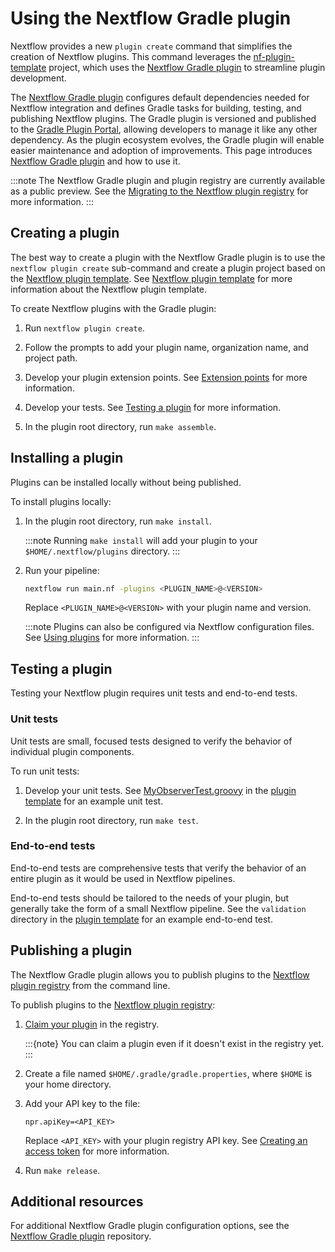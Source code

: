 
# Using the Nextflow Gradle plugin

Nextflow provides a new `plugin create` command that simplifies the creation of Nextflow plugins. This command leverages the [nf-plugin-template](https://github.com/nextflow-io/nf-plugin-template) project, which uses the [Nextflow Gradle plugin](https://github.com/nextflow-io/nextflow-plugin-gradle) to streamline plugin development.

The [Nextflow Gradle plugin](https://github.com/nextflow-io/nextflow-plugin-gradle) configures default dependencies needed for Nextflow integration and defines Gradle tasks for building, testing, and publishing Nextflow plugins. The Gradle plugin is versioned and published to the [Gradle Plugin Portal](https://plugins.gradle.org/), allowing developers to manage it like any other dependency. As the plugin ecosystem evolves, the Gradle plugin will enable easier maintenance and adoption of improvements. This page introduces [Nextflow Gradle plugin](https://github.com/nextflow-io/nextflow-plugin-gradle) and how to use it.

:::note
The Nextflow Gradle plugin and plugin registry are currently available as a public preview. See the [Migrating to the Nextflow plugin registry][plugin-page-migrate] for more information.
:::

## Creating a plugin

<AddedInVersion version="25.04.0" />

The best way to create a plugin with the Nextflow Gradle plugin is to use the `nextflow plugin create` sub-command and create a plugin project based on the [Nextflow plugin template](https://github.com/nextflow-io/nf-plugin-template/). See [Nextflow plugin template][dev-plugins-template] for more information about the Nextflow plugin template.

To create Nextflow plugins with the Gradle plugin:

1. Run `nextflow plugin create`.

2. Follow the prompts to add your plugin name, organization name, and project path.

3. Develop your plugin extension points. See [Extension points][dev-plugins-extension-points] for more information.

4. Develop your tests. See [Testing a plugin][gradle-plugin-test] for more information.

5. In the plugin root directory, run `make assemble`.

## Installing a plugin

Plugins can be installed locally without being published.

To install plugins locally:

1. In the plugin root directory, run `make install`.

    :::note
    Running `make install` will add your plugin to your `$HOME/.nextflow/plugins` directory.
    :::

2. Run your pipeline:

    ```bash
    nextflow run main.nf -plugins <PLUGIN_NAME>@<VERSION>
    ```

    Replace `<PLUGIN_NAME>@<VERSION>` with your plugin name and version.

    :::note
    Plugins can also be configured via Nextflow configuration files. See [Using plugins][using-plugins-page] for more information.
    :::

## Testing a plugin

Testing your Nextflow plugin requires unit tests and end-to-end tests.

<h3>Unit tests</h3>

Unit tests are small, focused tests designed to verify the behavior of individual plugin components.

To run unit tests:

1. Develop your unit tests. See [MyObserverTest.groovy](https://github.com/nextflow-io/nf-plugin-template/blob/main/src/test/groovy/acme/plugin/MyObserverTest.groovy) in the [plugin template](https://github.com/nextflow-io/nf-plugin-template) for an example unit test.

2. In the plugin root directory, run `make test`.

<h3>End-to-end tests</h3>

End-to-end tests are comprehensive tests that verify the behavior of an entire plugin as it would be used in Nextflow pipelines.

End-to-end tests should be tailored to the needs of your plugin, but generally take the form of a small Nextflow pipeline. See the `validation` directory in the [plugin template](https://github.com/nextflow-io/nf-plugin-template) for an example end-to-end test.

## Publishing a plugin

The Nextflow Gradle plugin allows you to publish plugins to the [Nextflow plugin registry](https://registry.nextflow.io/) from the command line.

To publish plugins to the [Nextflow plugin registry](https://registry.nextflow.io/):

1. [Claim your plugin][plugin-registry-claim] in the registry.

    :::{note}
    You can claim a plugin even if it doesn't exist in the registry yet.
    :::

2. Create a file named `$HOME/.gradle/gradle.properties`, where `$HOME` is your home directory.

3. Add your API key to the file:

    ```
    npr.apiKey=<API_KEY>
    ```

    Replace `<API_KEY>` with your plugin registry API key. See [Creating an access token][plugin-registry-access-token] for more information.

4. Run `make release`.

## Additional resources

For additional Nextflow Gradle plugin configuration options, see the [Nextflow Gradle plugin](https://github.com/nextflow-io/nextflow-plugin-gradle) repository.

[plugin-registry-claim]: /nextflow_docs/nextflow_repo/docs/plugins/plugin-registry.html#claiming-a-plugin
[dev-plugins-extension-points]: /nextflow_docs/nextflow_repo/docs/plugins/developing-plugins.mdx#extension-points
[dev-plugins-template]: /nextflow_docs/nextflow_repo/docs/plugins/developing-plugins.mdx#nextflow-plugin-template
[gradle-plugin-page]: /nextflow_docs/nextflow_repo/docs/guides/gradle-plugin.mdx
[gradle-plugin-test]: /nextflow_docs/nextflow_repo/docs/guides/gradle-plugin.mdx#testing-a-plugin
[plugin-page-migrate]: /nextflow_docs/nextflow_repo/docs/guides/migrate-plugin.mdx
[plugin-registry-access-token]: /nextflow_docs/nextflow_repo/docs/plugins/plugin-registry.mdx#creating-an-access-token
[plugin-registry-page]: /nextflow_docs/nextflow_repo/docs/plugins/plugin-registry.mdx
[using-plugins-page]: /nextflow_docs/nextflow_repo/docs/plugins/using-plugins.mdx

